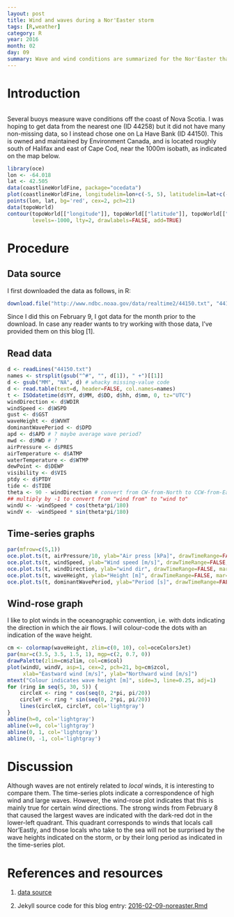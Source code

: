 ```yaml
---
layout: post
title: Wind and waves during a Nor'Easter storm
tags: [R,weather]
category: R
year: 2016
month: 02
day: 09
summary: Wave and wind conditions are summarized for the Nor'Easter that hit eastern Canada February 8, 2016.
---
```


# Introduction

```r
```

Several buoys measure wave conditions off the coast of Nova Scotia. I was
hoping to get data from the nearest one (ID 44258) but it did not have many
non-missing data, so I instead chose one on La Have Bank (ID 44150).  This is
owned and maintained by Environment Canada, and is located roughly south of
Halifax and east of Cape Cod, near the 1000m isobath, as indicated on the map
below.

```r
library(oce)
lon <- -64.018
lat <- 42.505
data(coastlineWorldFine, package="ocedata")
plot(coastlineWorldFine, longitudelim=lon+c(-5, 5), latitudelim=lat+c(-7,7))
points(lon, lat, bg='red', cex=2, pch=21)
data(topoWorld)
contour(topoWorld[["longitude"]], topoWorld[["latitude"]], topoWorld[["z"]],
        levels=-1000, lty=2, drawlabels=FALSE, add=TRUE)
```

# Procedure

## Data source

I first downloaded the data as follows, in R:
```r
download.file("http://www.ndbc.noaa.gov/data/realtime2/44150.txt", "44150.txt")
```
Since I did this on February 9, I got data for the month prior to the download.
In case any reader wants to try working with those data, I've provided them on
this blog [1].

## Read data

```r
d <- readLines("44150.txt")
names <- strsplit(gsub("^#", "", d[1]), " +")[[1]]
d <- gsub("MM", "NA", d) # whacky missing-value code
d <- read.table(text=d, header=FALSE, col.names=names)
t <- ISOdatetime(d$YY, d$MM, d$DD, d$hh, d$mm, 0, tz="UTC")
windDirection <- d$WDIR
windSpeed <- d$WSPD
gust <- d$GST
waveHeight <- d$WVHT
dominantWavePeriod <- d$DPD
apd <- d$APD # ? maybe average wave period?
mwd <- d$MWD # ? 
airPressure <- d$PRES
airTemperature <- d$ATMP
waterTemperature <- d$WTMP
dewPoint <- d$DEWP
visibility <- d$VIS
ptdy <- d$PTDY
tide <- d$TIDE
theta <- 90 - windDirection # convert from CW-from-North to CCW-from-East
## multiply by -1 to convert from "wind from" to "wind to"
windU <- -windSpeed * cos(theta*pi/180)
windV <- -windSpeed * sin(theta*pi/180)
```

## Time-series graphs
```r
par(mfrow=c(5,1))
oce.plot.ts(t, airPressure/10, ylab="Air press [kPa]", drawTimeRange=FALSE, mar=c(2, 3, 1, 1))
oce.plot.ts(t, windSpeed, ylab="Wind speed [m/s]", drawTimeRange=FALSE, mar=c(2, 3, 1, 1))
oce.plot.ts(t, windDirection, ylab="wind dir", drawTimeRange=FALSE, mar=c(2, 3, 1, 1))
oce.plot.ts(t, waveHeight, ylab="Height [m]", drawTimeRange=FALSE, mar=c(2, 3, 1, 1))
oce.plot.ts(t, dominantWavePeriod, ylab="Period [s]", drawTimeRange=FALSE, mar=c(2, 3, 1, 1))
```

## Wind-rose graph

I like to plot winds in the oceanographic convention, i.e. with dots indicating
the direction in which the air flows. I will colour-code the dots with an
indication of the wave height.

```r
cm <- colormap(waveHeight, zlim=c(0, 10), col=oceColorsJet)
par(mar=c(3.5, 3.5, 1.5, 1), mgp=c(2, 0.7, 0))
drawPalette(zlim=cm$zlim, col=cm$col)
plot(windU, windV, asp=1, cex=2, pch=21, bg=cm$zcol,
     xlab="Eastward wind [m/s]", ylab="Northward wind [m/s]")
mtext("Colour indicates wave height [m]", side=3, line=0.25, adj=1)
for (ring in seq(5, 30, 5)) {
    circleX <- ring * cos(seq(0, 2*pi, pi/20))
    circleY <- ring * sin(seq(0, 2*pi, pi/20))
    lines(circleX, circleY, col='lightgray')
}
abline(h=0, col='lightgray')
abline(v=0, col='lightgray')
abline(0, 1, col='lightgray')
abline(0, -1, col='lightgray')
```

# Discussion

Although waves are not entirely related to *local* winds, it is interesting to
compare them. The time-series plots indicate a correspondence of high wind and
large waves. However, the wind-rose plot indicates that this is mainly true for
certain wind directions. The strong winds from February 8 that caused the
largest waves are indicated with the dark-red dot in the lower-left quadrant.
This quadrant corresponds to winds that locals call Nor'Eastly, and those
locals who take to the sea will not be surprised by the wave heights indicated
on the storm, or by their long period as indicated in the time-series plot.

# References and resources

1. [data source](https://raw.github.com/dankelley/dankelley.github.io/master/assets/44150.txt)

2. Jekyll source code for this blog entry: [2016-02-09-noreaster.Rmd](https://raw.github.com/dankelley/dankelley.github.io/master/assets/2016-02-09-noreaster.Rmd)



